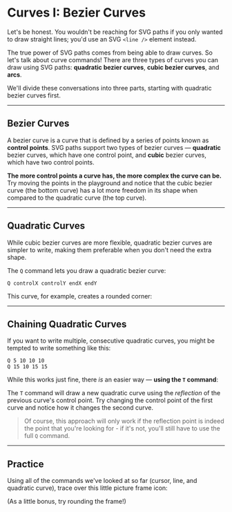 # Curves I: Bezier Curves

Let's be honest. You wouldn't be reaching for SVG paths if you only wanted to draw straight lines; you'd use an SVG `<line />` element instead.

The true power of SVG paths comes from being able to draw curves. So let's talk about curve commands! There are three types of curves you can draw using SVG paths: **quadratic bezier curves**, **cubic bezier curves**, and **arcs**.

We'll divide these conversations into three parts, starting with quadratic bezier curves first.

---

## Bezier Curves

A bezier curve is a curve that is defined by a series of points known as **control points**. SVG paths support two types of bezier curves — **quadratic** bezier curves, which have one control point, and **cubic** bezier curves, which have two control points.

**The more control points a curve has, the more complex the curve can be.** Try moving the points in the playground and notice that the cubic bezier curve (the bottom curve) has a lot more freedom in its shape when compared to the quadratic curve (the top curve).

---

## Quadratic Curves

While cubic bezier curves are more flexible, quadratic bezier curves are simpler to write, making them preferable when you don't need the extra shape.

The `Q` command lets you draw a quadratic bezier curve:

```
Q controlX controlY endX endY
```

This curve, for example, creates a rounded corner:

<RoundedCornerCommands />

---

## Chaining Quadratic Curves

If you want to write multiple, consecutive quadratic curves, you might be tempted to write something like this:

```
Q 5 10 10 10
Q 15 10 15 15
```

While this works just fine, there _is_ an easier way — **using the `T` command**:

<TCommandList />

The `T` command will draw a new quadratic curve using the _reflection_ of the previous curve's control point. Try changing the control point of the first curve and notice how it changes the second curve.

> Of course, this approach will only work if the reflection point is indeed the point that you're looking for - if it's not, you'll still have to use the full `Q` command.

---

## Practice

Using all of the commands we've looked at so far (cursor, line, and quadratic curve), trace over this little picture frame icon:

(As a little bonus, try rounding the frame!)
